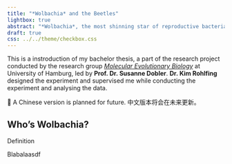 ```yaml
---
title: "*Wolbachia* and the Beetles"
lightbox: true
abstract: "*Wolbachia*, the most shinning star of reproductive bacteria, has been showered by researchers' spotlight for decades. What does its magical power to do with our female-only beetle species? How can the beetle survive this? And how did the hand of evolution shaped all of this?"
draft: true
css: ../../theme/checkbox.css
---
```


:::{.disclaimer}

This is a instroduction of my bachelor thesis, a part of the research project conducted by the research group [*Molecular Evolutionary Biology*](https://www.biologie.uni-hamburg.de/en/forschung/evolutionsbiologie/molevolbio.html) at University of Hamburg, led by **Prof. Dr. Susanne Dobler**. **Dr. Kim Rohlfing** designed the experiment and supervised me while conducting the experiment and analysing the data. 

📌  A Chinese version is planned for future. 中文版本将会在未来更新。

:::

## Who's Wolbachia?

:::{.theorem-title}

Definition

::::{.theorem-container}

Blabalaasdf

::::

:::
